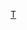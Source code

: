 {{Navbox
| name = Nekoneko
| title = [[貓貓軟件]]
| state = {{{state|autocollapse}}}
| bodyclass = hlist

| list1=
* [[White ～痛苦的碎片～|White]]
* [[銀色 (遊戲)|銀色]]
* [[水色 (遊戲)|水色]]
* [[朱 -Aka-|朱]]
* [[彈珠汽水 (遊戲)|彈珠汽水]]
* [[麻將 (2004年遊戲)|麻雀]]
* [[SANARARA]]
* [[Scarlett]]
* 空色

}}<noinclude>
{{collapsible option}}

{{DEFAULTSORT:Nekoneko Soft}}
[[Category:NEKO NEKO Software|Τ]]
[[Category:电子游戏公司导航模板|{{PAGENAME}}]]
</noinclude>